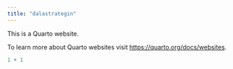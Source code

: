 ```yaml
---
title: "dalastrategin"
---
```


This is a Quarto website.

To learn more about Quarto websites visit <https://quarto.org/docs/websites>.

```r
1 + 1
```
